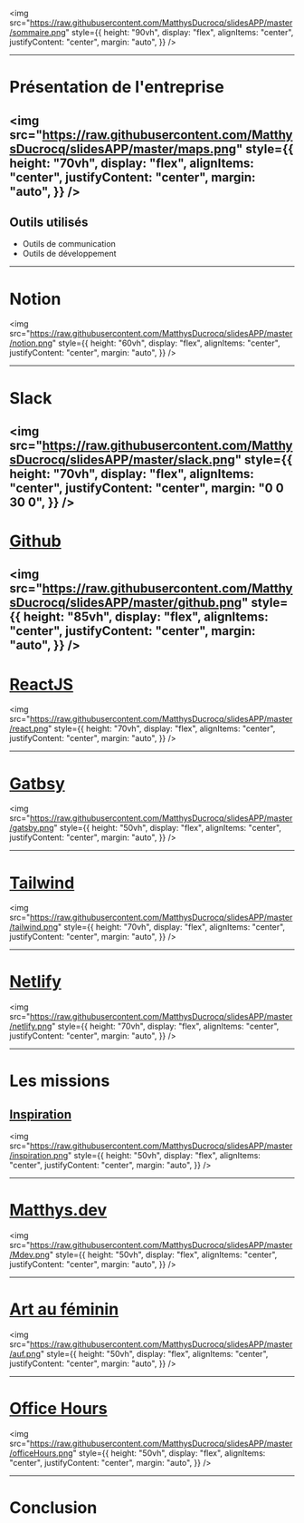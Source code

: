 

<img
  src="https://raw.githubusercontent.com/MatthysDucrocq/slidesAPP/master/sommaire.png"
  style={{
    height: "90vh",
    display: "flex",
    alignItems: "center",
    justifyContent: "center",
    margin: "auto",
  }}
/>

---

# Présentation de l'entreprise

<img
  src="https://raw.githubusercontent.com/MatthysDucrocq/slidesAPP/master/maps.png"
  style={{
    height: "70vh",
    display: "flex",
    alignItems: "center",
    justifyContent: "center",
    margin: "auto",
  }}
/>
---

## Outils utilisés

<ul><li>Outils de communication</li>

<li>Outils de développement</li></ul>

---

# Notion

<img
  src="https://raw.githubusercontent.com/MatthysDucrocq/slidesAPP/master/notion.png"
  style={{
    height: "60vh",
    display: "flex",
    alignItems: "center",
    justifyContent: "center",
    margin: "auto",
  }}
/>

---

# Slack

<img
  src="https://raw.githubusercontent.com/MatthysDucrocq/slidesAPP/master/slack.png"
  style={{
    height: "70vh",
    display: "flex",
    alignItems: "center",
    justifyContent: "center",
    margin: "0 0 30 0",
  }}
/>
---

# [Github](www.github.com)

<img
  src="https://raw.githubusercontent.com/MatthysDucrocq/slidesAPP/master/github.png"
  style={{
    height: "85vh",
    display: "flex",
    alignItems: "center",
    justifyContent: "center",
    margin: "auto",
  }}
/>
---

# [ReactJS](https://fr.reactjs.org/)

<img
  src="https://raw.githubusercontent.com/MatthysDucrocq/slidesAPP/master/react.png"
  style={{
    height: "70vh",
    display: "flex",
    alignItems: "center",
    justifyContent: "center",
    margin: "auto",
  }}
/>

---

# [Gatbsy](https://www.gatsbyjs.com/)

<img
  src="https://raw.githubusercontent.com/MatthysDucrocq/slidesAPP/master/gatsby.png"
  style={{
    height: "50vh",
    display: "flex",
    alignItems: "center",
    justifyContent: "center",
    margin: "auto",
  }}
/>

---

# [Tailwind](https://tailwindcss.com/)

<img
  src="https://raw.githubusercontent.com/MatthysDucrocq/slidesAPP/master/tailwind.png"
  style={{
    height: "70vh",
    display: "flex",
    alignItems: "center",
    justifyContent: "center",
    margin: "auto",
  }}
/>

---

# [Netlify](https://www.netlify.com/)

<img
  src="https://raw.githubusercontent.com/MatthysDucrocq/slidesAPP/master/netlify.png"
  style={{
    height: "70vh",
    display: "flex",
    alignItems: "center",
    justifyContent: "center",
    margin: "auto",
  }}
/>

---

# Les missions

## [Inspiration](https://inspiration.davidl.fr/)

<img
  src="https://raw.githubusercontent.com/MatthysDucrocq/slidesAPP/master/inspiration.png"
  style={{
    height: "50vh",
    display: "flex",
    alignItems: "center",
    justifyContent: "center",
    margin: "auto",
  }}
/>

---

# [Matthys.dev](https://matthys.dev)

<img
  src="https://raw.githubusercontent.com/MatthysDucrocq/slidesAPP/master/Mdev.png"
  style={{
    height: "50vh",
    display: "flex",
    alignItems: "center",
    justifyContent: "center",
    margin: "auto",
  }}
/>

---

# [Art au féminin](https://artaufeminin.fr/)

<img
  src="https://raw.githubusercontent.com/MatthysDucrocq/slidesAPP/master/auf.png"
  style={{
    height: "50vh",
    display: "flex",
    alignItems: "center",
    justifyContent: "center",
    margin: "auto",
  }}
/>

---

# [Office Hours](https://www.youtube.com/channel/UCO0X5b0mQ4eIHitXHXSFUyw)

<img
  src="https://raw.githubusercontent.com/MatthysDucrocq/slidesAPP/master/officeHours.png"
  style={{
    height: "50vh",
    display: "flex",
    alignItems: "center",
    justifyContent: "center",
    margin: "auto",
  }}
/>


---

# Conclusion
